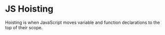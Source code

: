 # JS Hoisting

Hoisting is when JavaScript moves variable and function declarations to the top of their scope.